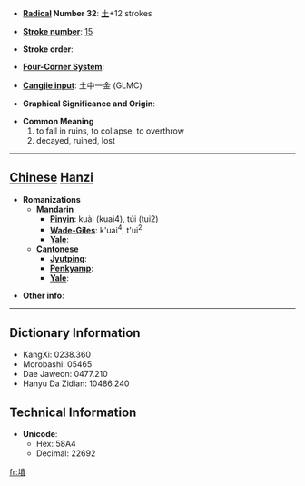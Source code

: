 * '''[[Wiktionary:Chinese radical index| Radical]] Number 32''': [[Wiktionary:Chinese radical index 土|土]]+12 strokes

* '''[[Wiktionary:Chinese total strokes index|Stroke number]]''': [[Wiktionary:Chinese total strokes index 15|15]]

* '''Stroke order''': 

* '''[[Wiktionary:Chinese four corner index|Four-Corner System]]''': 

* '''[[Wiktionary:Chinese Cangjie index|Cangjie input]]''': 土中一金 (GLMC)

* '''Graphical Significance and Origin''': 

* '''Common Meaning'''
*#to fall in ruins, to collapse, to overthrow
*# decayed, ruined, lost


----

== [[Chinese]] [[Hanzi]] ==

* '''Romanizations'''
** '''[[Mandarin]]'''
*** '''[[Pinyin]]''': kuài (kuai4), túi (tui2)
*** '''[[Wade-Giles]]''': k'uai<sup>4</sup>, t'ui<sup>2</sup>
*** '''[[Yale]]''': 
** '''[[Cantonese]]'''
*** '''[[Jyutping]]''':
*** '''[[Penkyamp]]''': 
*** '''[[Yale]]''': 

* '''Other info''': 

----

== Dictionary Information ==

* KangXi: 0238.360
* Morobashi: 05465
* Dae Jaweon: 0477.210
* Hanyu Da Zidian: 10486.240

== Technical Information ==

* '''Unicode''':
** Hex: 58A4
** Decimal: 22692

[[fr:墤]]